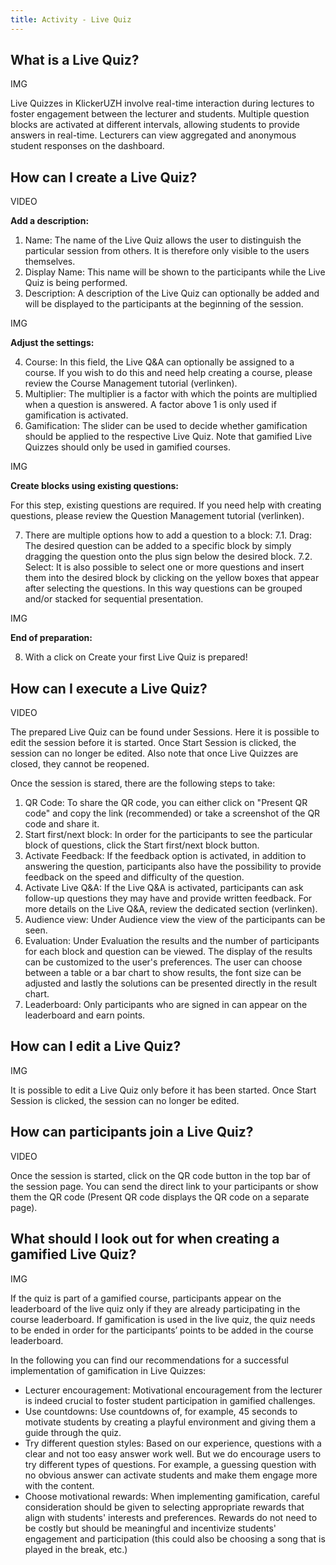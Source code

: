 ```yaml
---
title: Activity - Live Quiz
---
```


## What is a Live Quiz?

IMG

Live Quizzes in KlickerUZH involve real-time interaction during lectures to foster engagement between the lecturer and students. Multiple question blocks are activated at different intervals, allowing students to provide answers in real-time. Lecturers can view aggregated and anonymous student responses on the dashboard.


## How can I create a Live Quiz?

VIDEO

**Add a description:**

1. Name: The name of the Live Quiz allows the user to distinguish the particular session from others. It is therefore only visible to the users themselves.
2. Display Name: This name will be shown to the participants while the Live Quiz is being performed.
3. Description: A description of the Live Quiz can optionally be added and will be displayed to the participants at the beginning of the session.

IMG

**Adjust the settings:**

4. Course: In this field, the Live Q&A can optionally be assigned to a course. If you wish to do this and need help creating a course, please review the Course Management tutorial (verlinken).
5. Multiplier: The multiplier is a factor with which the points are multiplied when a question is answered. A factor above 1 is only used if gamification is activated.
6. Gamification: The slider can be used to decide whether gamification should be applied to the respective Live Quiz. Note that gamified Live Quizzes should only be used in gamified courses.

IMG

**Create blocks using existing questions:**

For this step, existing questions are required. If you need help with creating questions, please review the Question Management tutorial (verlinken).

7. There are multiple options how to add a question to a block:
7.1. Drag: The desired question can be added to a specific block by simply dragging the question onto the plus sign below the desired block.
7.2. Select: It is also possible to select one or more questions and insert them into the desired block by clicking on the yellow boxes that appear after selecting the questions.
In this way questions can be grouped and/or stacked for sequential presentation.

IMG

**End of preparation:**

8. With a click on Create your first Live Quiz is prepared!


## How can I execute a Live Quiz?

VIDEO

The prepared Live Quiz can be found under Sessions. Here it is possible to edit the session before it is started. Once Start Session is clicked, the session can no longer be edited. Also note that once Live Quizzes are closed, they cannot be reopened.

Once the session is stared, there are the following steps to take:

1. QR Code: To share the QR code, you can either click on "Present QR code" and copy the link (recommended) or take a screenshot of the QR code and share it.
2. Start first/next block: In order for the participants to see the particular block of questions, click the Start first/next block button.
3. Activate Feedback: If the feedback option is activated, in addition to answering the question, participants also have the possibility to provide feedback on the speed and difficulty of the question.
4. Activate Live Q&A: If the Live Q&A is activated, participants can ask follow-up questions they may have and provide written feedback. For more details on the Live Q&A, review the dedicated section (verlinken).
5. Audience view: Under Audience view the view of the participants can be seen.
6. Evaluation: Under Evaluation the results and the number of participants for each block and question can be viewed. The display of the results can be customized to the user's preferences. The user can choose between a table or a bar chart to show results, the font size can be adjusted and lastly the solutions can be presented directly in the result chart.
7. Leaderboard: Only participants who are signed in can appear on the leaderboard and earn points.


## How can I edit a Live Quiz?

IMG

It is possible to edit a Live Quiz only before it has been started. Once Start Session is clicked, the session can no longer be edited.


## How can participants join a Live Quiz?

VIDEO

Once the session is started, click on the QR code button in the top bar of the session page. You can send the direct link to your participants or show them the QR code (Present QR code displays the QR code on a separate page).


## What should I look out for when creating a gamified Live Quiz?

IMG

If the quiz is part of a gamified course, participants appear on the leaderboard of the live quiz only if they are already participating in the course leaderboard. If gamification is used in the live quiz, the quiz needs to be ended in order for the participants’ points to be added in the course leaderboard.

In the following you can find our recommendations for a successful implementation of gamification in Live Quizzes:

- Lecturer encouragement: Motivational encouragement from the lecturer is indeed crucial to foster student participation in gamified challenges.
- Use countdowns: Use countdowns of, for example, 45 seconds to motivate students by creating a playful environment and giving them a guide through the quiz.
- Try different question styles: Based on our experience, questions with a clear and not too easy answer work well. But we do encourage users to try different types of questions. For example, a guessing question with no obvious answer can activate students and make them engage more with the content.
- Choose motivational rewards: When implementing gamification, careful consideration should be given to selecting appropriate rewards that align with students' interests and preferences. Rewards do not need to be costly but should be meaningful and incentivize students' engagement and participation (this could also be choosing a song that is played in the break, etc.)

